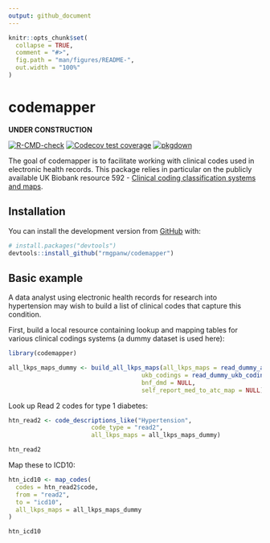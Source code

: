 ```yaml
---
output: github_document
---
```


<!-- README.md is generated from README.Rmd. Please edit that file -->

```r
knitr::opts_chunk$set(
  collapse = TRUE,
  comment = "#>",
  fig.path = "man/figures/README-",
  out.width = "100%"
)
```

# codemapper

**UNDER CONSTRUCTION**

<!-- badges: start -->
  [![R-CMD-check](https://github.com/rmgpanw/codemapper/workflows/R-CMD-check/badge.svg)](https://github.com/rmgpanw/codemapper/actions)
[![Codecov test coverage](https://codecov.io/gh/rmgpanw/codemapper/branch/master/graph/badge.svg)](https://codecov.io/gh/rmgpanw/codemapper?branch=master)
[![pkgdown](https://github.com/rmgpanw/codemapper/workflows/pkgdown/badge.svg)](https://github.com/rmgpanw/codemapper/actions)
<!-- badges: end -->

The goal of codemapper is to facilitate working with clinical codes used in electronic health records. This package relies in particular on the publicly available UK Biobank resource 592 - [Clinical coding classification systems and maps
](https://biobank.ndph.ox.ac.uk/ukb/refer.cgi?id=592). 

## Installation

You can install the development version from [GitHub](https://github.com/) with:

``` r
# install.packages("devtools")
devtools::install_github("rmgpanw/codemapper")
```
## Basic example

A data analyst using electronic health records for research into hypertension may wish to build a list of clinical codes that capture this condition.

First, build a local resource containing lookup and mapping tables for various clinical codings systems (a dummy dataset is used here):

```r
library(codemapper)

all_lkps_maps_dummy <- build_all_lkps_maps(all_lkps_maps = read_dummy_all_lkps_maps(),
                                     ukb_codings = read_dummy_ukb_codings(),
                                     bnf_dmd = NULL,
                                     self_report_med_to_atc_map = NULL)
```

Look up Read 2 codes for type 1 diabetes:

```r
htn_read2 <- code_descriptions_like("Hypertension",
                       code_type = "read2",
                       all_lkps_maps = all_lkps_maps_dummy)

htn_read2
```

Map these to ICD10:

```r
htn_icd10 <- map_codes(
  codes = htn_read2$code,
  from = "read2",
  to = "icd10",
  all_lkps_maps = all_lkps_maps_dummy
)

htn_icd10
```

